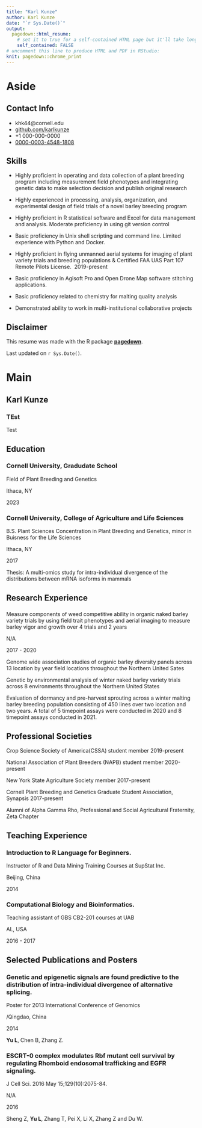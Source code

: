 ```yaml
---
title: "Karl Kunze"
author: Karl Kunze
date: "`r Sys.Date()`"
output:
  pagedown::html_resume:
    # set it to true for a self-contained HTML page but it'll take longer to render
    self_contained: FALSE
# uncomment this line to produce HTML and PDF in RStudio:
knit: pagedown::chrome_print
---
```


Aside
================================================================================



Contact Info {#contact}
--------------------------------------------------------------------------------

- <i class="fa fa-envelope"></i> khk44@cornell.edu
- <i class="fa fa-github"></i> [github.com/karlkunze](https://github.com/karlkunze)
- <i class="fa fa-phone"></i> +1 000-000-0000
- <i class="fa-brands fa-orcid"></i> [0000-0003-4548-1808](https://orcid.org/my-orcid?orcid=0000-0003-4548-1808)

Skills {#skills}
--------------------------------------------------------------------------------

-   Highly proficient in operating and data collection of a plant breeding program including measurement field phenotypes and integrating genetic data to make selection decision and publish original research

-   Highly experienced in processing, analysis, organization, and experimental design of field trials of a novel barley breeding program

-   Highly proficient in R statistical software and Excel for data management and analysis. Moderate proficiency in using git version control

-   Basic proficiency in Unix shell scripting and command line. Limited experience with Python and Docker.

-   Highly proficient in flying unmanned aerial systems for imaging of plant variety trials and breeding populations & Certified FAA UAS Part 107 Remote Pilots License.\     \hfill    2019-present

-   Basic proficiency in Agisoft Pro and Open Drone Map software stitching applications.

-   Basic proficiency related to chemistry for malting quality analysis 

-   Demonstrated ability to work in multi-institutional collaborative projects


Disclaimer {#disclaimer}
--------------------------------------------------------------------------------

This resume was made with the R package [**pagedown**](https://github.com/rstudio/pagedown).

Last updated on `r Sys.Date()`.



Main
================================================================================

Karl Kunze {#title}
--------------------------------------------------------------------------------

### TEst

Test


Education {data-icon=graduation-cap data-concise=true}
--------------------------------------------------------------------------------

### Cornell University, Gradudate School

Field of Plant Breeding and Genetics

Ithaca, NY

2023


### Cornell University, College of Agriculture and Life Sciences

B.S. Plant Sciences
Concentration in Plant Breeding and Genetics, minor in Buisness for the Life Sciences

Ithaca, NY

2017

Thesis: A multi-omics study for intra-individual divergence of the distributions between mRNA isoforms in mammals


Research Experience {data-icon=laptop}
--------------------------------------------------------------------------------

### 

   Measure components of weed competitive ability in organic naked barley variety trials by using  field trait phenotypes and aerial imaging to measure barley vigor and growth over 4 trials and 2 years
   
   N/A
   
   2017 - 2020

  Genome wide association studies of organic barley diversity panels across 13 location by year field locations throughout the Northern United Sates
  
  Genetic by environmental analysis of winter naked barley variety trials across 8 environments throughout the Northern United States
   
  Evaluation of dormancy and pre-harvest sprouting across a winter malting barley breeding population consisting of 450 lines over two location and two years. A total of 5 timepoint assays were conducted in 2020 and 8 timepoint assays conducted in 2021.


Professional Societies {data-icon=suitcase}
--------------------------------------------------------------------------------

  Crop Science Society of America(CSSA) student member \hfill 2019-present

  National Association of Plant Breeders (NAPB) student member \hfill 2020-present

  New York State Agriculture Society member \hfill 2017-present

  Cornell Plant Breeding and Genetics Graduate Student Association, Synapsis \hfill 2017-present

  Alumni of Alpha Gamma Rho, Professional and Social Agricultural Fraternity, Zeta Chapter


Teaching Experience {data-icon=chalkboard-teacher}
--------------------------------------------------------------------------------

### Introduction to R Language for Beginners.

Instructor of R and Data Mining Training Courses at SupStat Inc.

Beijing, China

2014

### Computational Biology and Bioinformatics.

Teaching assistant of GBS CB2-201 courses at UAB

AL, USA

2016 - 2017


Selected Publications and Posters {data-icon=file}
--------------------------------------------------------------------------------

### Genetic and epigenetic signals are found predictive to the distribution of intra-individual divergence of alternative splicing.

Poster for 2013 International Conference of Genomics

/Qingdao, China

2014

**Yu L**, Chen B, Zhang Z.

### ESCRT-0 complex modulates Rbf mutant cell survival by regulating Rhomboid endosomal trafficking and EGFR signaling.

J Cell Sci. 2016 May 15;129(10):2075-84.

N/A

2016 

Sheng Z, **Yu L**, Zhang T, Pei X, Li X, Zhang Z and Du W. 
